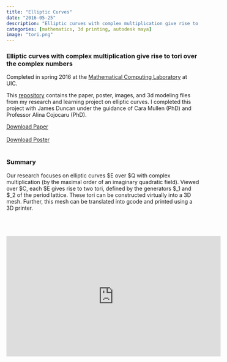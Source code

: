 ```yaml
---
title: "Elliptic Curves"
date: "2016-05-25"
description: "Elliptic curves with complex multiplication give rise to tori over the complex numbers"
categories: [mathematics, 3d printing, autodesk maya]
image: "tori.png"
---
```


### Elliptic curves with complex multiplication give rise to tori over the complex numbers  

Completed in spring 2016 at the [Mathematical Computing Laboratory](http://mcl.math.uic.edu/) at UIC.  

This [repository](https://github.com/galenballew/Elliptic-Curves) contains the paper, poster, images, and 3d modeling files from my research and learning project on elliptic curves. I completed this project with James
Duncan under the guidance of Cara Mullen (PhD) and Professor Alina Cojocaru (PhD).

<a markdown="0" href="https://github.com/galenballew/Elliptic-Curves/blob/master/arithmetic_EC.pdf" class="btn">Download Paper</a><br></br>
<a markdown="0" href="https://github.com/galenballew/Elliptic-Curves/blob/master/496%20Poster/MCL-poster.pdf" class="btn">Download Poster</a><br></br>


### Summary 
Our research focuses on elliptic curves $E over $Q with complex
multiplication (by the maximal order of an imaginary quadratic
field). Viewed over $C, each $E gives rise to two tori, defined by
the generators $\omega_1 and $\omega_2 of the period lattice. These tori can be
constructed virtually into a 3D mesh. Further, this mesh can be
translated into gcode and printed using a 3D printer.
<br></br>
<br></br>

<p align="center">
<iframe width="560" height="315" src="https://www.youtube.com/embed/UeLQxoG2wNY" frameborder="0" allowfullscreen></iframe>
</p>
